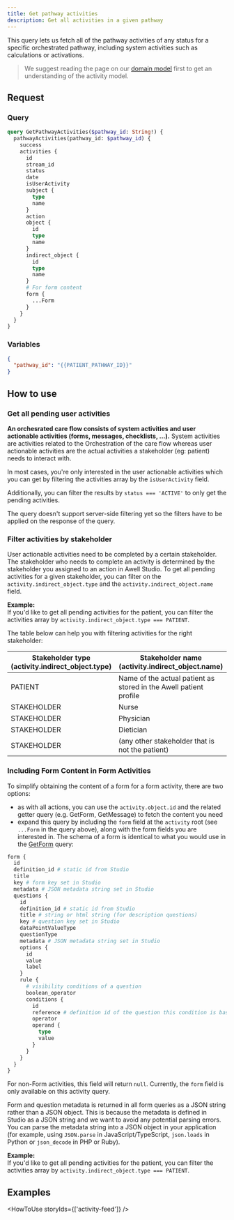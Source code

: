 ```yaml
---
title: Get pathway activities
description: Get all activities in a given pathway
---
```


This query lets us fetch all of the pathway activities of any status for a specific orchestrated pathway, including system activities such as calculations or activations.

> We suggest reading the page on our [domain model](/awell-orchestration/docs/getting-started/domain-model) first to get an understanding of the activity model.

## Request

### Query

```graphql
query GetPathwayActivities($pathway_id: String!) {
  pathwayActivities(pathway_id: $pathway_id) {
    success
    activities {
      id
      stream_id
      status
      date
      isUserActivity
      subject {
        type
        name
      }
      action
      object {
        id
        type
        name
      }
      indirect_object {
        id
        type
        name
      }
      # For form content
      form {
        ...Form
      }
    }
  }
}
```

### Variables

```json
{
  "pathway_id": "{{PATIENT_PATHWAY_ID}}"
}
```

## How to use

### Get all pending user activities

**An orchesrated care flow consists of system activities and user actionable activities (forms, messages, checklists, ...).** System activities are activities related to the Orchestration of the care flow whereas user actionable activities are the actual activities a stakeholder (eg: patient) needs to interact with.

In most cases, you're only interested in the user actionable activities which you can get by filtering the activities array by the `isUserActivity` field.

Additionally, you can filter the results by `status === 'ACTIVE'` to only get the pending activities.

<Alert type="info">
  <p>The query doesn't support server-side filtering yet so the filters have to be applied on the response of the query.</p>
</Alert>

### Filter activities by stakeholder

User actionable activities need to be completed by a certain stakeholder. The stakeholder who needs to complete an activity is determined by the stakeholder you assigned to an action in Awell Studio. To get all pending activities for a given stakeholder, you can filter on the `activity.indirect_object.type` and the `activity.indirect_object.name` field.

**Example:**<br/>
If you'd like to get all pending activities for the patient, you can filter the activities array by `activity.indirect_object.type === PATIENT`.

The table below can help you with filtering activities for the right stakeholder:

<div className="flex flex-col">
  <div className="-my-2 -mx-4 overflow-x-auto sm:-mx-6 lg:-mx-8">
    <div className="inline-block min-w-full py-2 align-middle md:px-6 lg:px-8">
      <table className="ignore-default-style min-w-full divide-y divide-slate-300 dark:divide-slate-500">
        <thead>
          <tr className="text-slate-900 dark:text-white text-base font-semibold">
            <th
              scope="col"
              className="py-3.5 pl-4 pr-3 text-left sm:pl-6 md:pl-0"
            >
              Stakeholder type <br />
              (activity.indirect_object.type)
            </th>
            <th scope="col" className="py-3.5 px-3 text-left">
              Stakeholder name <br />
              (activity.indirect_object.name)
            </th>
          </tr>
        </thead>
        <tbody className="divide-y divide-slate-200 dark:divide-slate-700">
          <tr className="text-slate-900 dark:text-slate-100">
            <td className="whitespace-nowrap font-semibold py-4 pl-4 pr-3 sm:pl-6 md:pl-0">
              PATIENT
            </td>
            <td className="py-4 px-3 text-base">
              Name of the actual patient as stored in the Awell patient profile
            </td>
          </tr>
          <tr className="text-slate-900 dark:text-slate-100">
            <td className="whitespace-nowrap font-semibold py-4 pl-4 pr-3 sm:pl-6 md:pl-0">
              STAKEHOLDER
            </td>
            <td className="py-4 px-3 text-base">Nurse</td>
          </tr>
          <tr className="text-slate-900 dark:text-slate-100">
            <td className="whitespace-nowrap font-semibold py-4 pl-4 pr-3 sm:pl-6 md:pl-0">
              STAKEHOLDER
            </td>
            <td className="py-4 px-3 text-base">Physician</td>
          </tr>
          <tr className="text-slate-900 dark:text-slate-100">
            <td className="whitespace-nowrap font-semibold py-4 pl-4 pr-3 sm:pl-6 md:pl-0">
              STAKEHOLDER
            </td>
            <td className="py-4 px-3 text-base">Dietician</td>
          </tr>
          <tr className="text-slate-900 dark:text-slate-100">
            <td className="whitespace-nowrap font-semibold py-4 pl-4 pr-3 sm:pl-6 md:pl-0">
              STAKEHOLDER
            </td>
            <td className="py-4 px-3 text-base">
              (any other stakeholder that is not the patient)
            </td>
          </tr>
        </tbody>
      </table>
    </div>
  </div>
</div>

### Including Form Content in Form Activities

To simplify obtaining the content of a form for a form activity, there are two options:

- as with all actions, you can use the `activity.object.id` and the related getter query (e.g. GetForm, GetMessage) to fetch the content you need
- expand this query by including the `form` field at the `activity` root (see `...Form` in the query above), along with the form fields you are interested in. The schema of a form is identical to what you would use in the [GetForm](/awell-orchestration/api-reference/queries/get-form) query:

```graphql
form {
  id
  definition_id # static id from Studio
  title
  key # form key set in Studio
  metadata # JSON metadata string set in Studio
  questions {
    id
    definition_id # static id from Studio
    title # string or html string (for description questions)
    key # question key set in Studio
    dataPointValueType
    questionType
    metadata # JSON metadata string set in Studio
    options {
      id
      value
      label
    }
    rule {
      # visibility conditions of a question
      boolean_operator
      conditions {
        id
        reference # definition id of the question this condition is based on
        operator
        operand {
          type
          value
        }
      }
    }
  }
}
```

For non-Form activities, this field will return `null`. Currently, the `form` field is only available on this activity query.

Form and question metadata is returned in all form queries as a JSON string rather than a JSON object. This is because the metadata is defined in Studio as a JSON string and we want to avoid any potential parsing errors. You can parse the metadata string into a JSON object in your application (for example, using `JSON.parse` in JavaScript/TypeScript, `json.loads` in Python or `json_decode` in PHP or Ruby).

**Example:**<br/>
If you'd like to get all pending activities for the patient, you can filter the activities array by `activity.indirect_object.type === PATIENT`.

## Examples

<HowToUse storyIds={['activity-feed']} />
